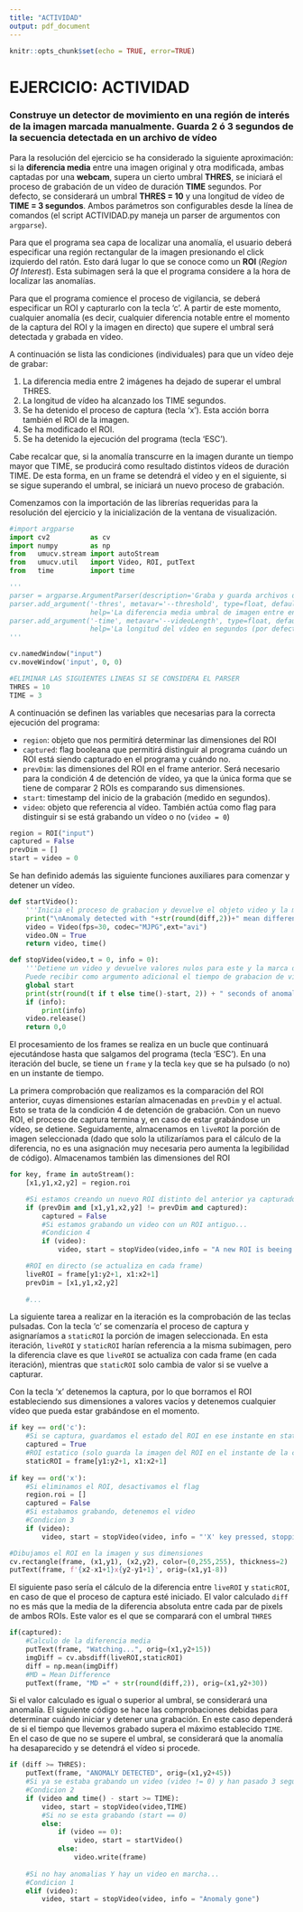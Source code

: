 ```yaml
---
title: "ACTIVIDAD"
output: pdf_document
---
```


```r
knitr::opts_chunk$set(echo = TRUE, error=TRUE)
```

# EJERCICIO: ACTIVIDAD
### Construye un detector de movimiento en una región de interés de la imagen marcada manualmente. Guarda 2 ó 3 segundos de la secuencia detectada en un archivo de vídeo

Para la resolución del ejercicio se ha considerado la siguiente aproximación: si la **diferencia media** entre una imagen original y otra modificada, ambas captadas por una **webcam**, supera un cierto umbral **THRES**, se iniciará el proceso de grabación de un vídeo de duración **TIME** segundos. Por defecto, se considerará un umbral **THRES = 10** y una longitud de vídeo de **TIME = 3 segundos**. Ambos parámetros son configurables desde la línea de comandos (el script ACTIVIDAD.py maneja un parser de argumentos con ```argparse```).

Para que el programa sea capa de localizar una anomalía, el usuario deberá especificar una región rectangular de la imagen presionando el click izquierdo del ratón. Esto dará lugar lo que se conoce como un **ROI** (*Region Of Interest*). Esta subimagen será la que el programa considere a la hora de localizar las anomalías. 

Para que el programa comience el proceso de vigilancia, se deberá especificar un ROI y capturarlo con la tecla 'c'. A partir de este momento, cualquier anomalía (es decir, cualquier diferencia notable entre el momento de la captura del ROI y la imagen en directo) que supere el umbral será detectada y grabada en vídeo.

A continuación se lista las condiciones (individuales) para que un vídeo deje de grabar:

1. La diferencia media entre 2 imágenes ha dejado de superar el umbral THRES.
2. La longitud de vídeo ha alcanzado los TIME segundos.
3. Se ha detenido el proceso de captura (tecla 'x'). Esta acción borra también el ROI de la imagen.
4. Se ha modificado el ROI.
5. Se ha detenido la ejecución del programa (tecla 'ESC').

Cabe recalcar que, si la anomalía transcurre en la imagen durante un tiempo mayor que TIME, se producirá como resultado distintos vídeos de duración TIME. De esta forma, en un frame se detendrá el vídeo y en el siguiente, si se sigue superando el umbral, se iniciará un nuevo proceso de grabación.

Comenzamos con la importación de las librerías requeridas para la resolución del ejercicio y la inicialización de la ventana de visualización.

```python
#import argparse
import cv2          as cv
import numpy        as np
from   umucv.stream import autoStream
from   umucv.util   import Video, ROI, putText
from   time         import time

'''
parser = argparse.ArgumentParser(description='Graba y guarda archivos de vídeo de 3 segundos con la webcam en caso de que se detecte en la imagen una anomalía que sobrepase un cierto umbral en el ROI seleccionado')
parser.add_argument('-thres', metavar='--threshold', type=float, default = 10,
                    help='La diferencia media umbral de imagen entre entre 2 ROIs que se debe superar para considerar una anomalía en la imagen (por defecto, 10)')
parser.add_argument('-time', metavar='--videoLength', type=float, default = 3,
                    help='La longitud del vídeo en segundos (por defecto, 3)')
'''

cv.namedWindow("input")
cv.moveWindow('input', 0, 0)

#ELIMINAR LAS SIGUIENTES LINEAS SI SE CONSIDERA EL PARSER
THRES = 10
TIME = 3
```

A continuación se definen las variables que necesarias para la correcta ejecución del programa:

- ```region```: objeto que nos permitirá determinar las dimensiones del ROI
- ```captured```: flag booleana que permitirá distinguir al programa cuándo un ROI está siendo capturado en el programa y cuándo no.
- ```prevDim```: las dimensiones del ROI en el frame anterior. Será necesario para la condición 4 de detención de vídeo, ya que la única forma que se tiene de comparar 2 ROIs es comparando sus dimensiones.
- ```start```: timestamp del inicio de la grabación (medido en segundos).
- ```video```: objeto que referencia al vídeo. También actúa como flag para distinguir si se está grabando un vídeo o no (```video = 0```)

```python
region = ROI("input")
captured = False
prevDim = []
start = video = 0
```

Se han definido además las siguiente funciones auxiliares para comenzar y detener un vídeo.

```python
def startVideo():
    '''Inicia el proceso de grabacion y devuelve el objeto video y la marca de tiempo de inicio'''
    print("\nAnomaly detected with "+str(round(diff,2))+" mean difference")
    video = Video(fps=30, codec="MJPG",ext="avi")
    video.ON = True
    return video, time()

def stopVideo(video,t = 0, info = 0):
    '''Detiene un video y devuelve valores nulos para este y la marca de inicio de grabacion.
    Puede recibir como argumento adicional el tiempo de grabacion de video'''
    global start
    print(str(round(t if t else time()-start, 2)) + " seconds of anomaly recorded")
    if (info):
        print(info)
    video.release()
    return 0,0
```

El procesamiento de los frames se realiza en un bucle que continuará ejecutándose hasta que salgamos del programa (tecla 'ESC'). En una iteración del bucle, se tiene un ```frame``` y la tecla ```key``` que se ha pulsado (o no) en un instante de tiempo.

La primera comprobación que realizamos es la comparación del ROI anterior, cuyas dimensiones estarían almacenadas en ```prevDim``` y el actual. Esto se trata de la condición 4 de detención de grabación. Con un nuevo ROI, el proceso de captura termina y, en caso de estar grabándose un vídeo, se detiene. Seguidamente, almacenamos en ```liveROI``` la porción de imagen seleccionada (dado que solo la utilizaríamos para el cálculo de la diferencia, no es una asignación muy necesaria pero aumenta la legibilidad de código). Almacenamos también las dimensiones del ROI

```python
for key, frame in autoStream():
    [x1,y1,x2,y2] = region.roi

    #Si estamos creando un nuevo ROI distinto del anterior ya capturado...
    if (prevDim and [x1,y1,x2,y2] != prevDim and captured):
        captured = False
        #Si estamos grabando un video con un ROI antiguo...
        #Condicion 4
        if (video):
            video, start = stopVideo(video,info = "A new ROI is beeing created")

    #ROI en directo (se actualiza en cada frame)
    liveROI = frame[y1:y2+1, x1:x2+1]
    prevDim = [x1,y1,x2,y2]
    
    #...
```

La siguiente tarea a realizar en la iteración es la comprobación de las teclas pulsadas. Con la tecla 'c' se comenzaría el proceso de captura y asignaríamos a ```staticROI``` la porción de imagen seleccionada. En esta iteración, ```liveROI``` y ```staticROI``` harían referencia a la misma subimagen, pero la diferencia clave es que ```liveROI``` se actualiza con cada frame (en cada iteración), mientras que ```staticROI``` solo cambia de valor si se vuelve a capturar.

Con la tecla 'x' detenemos la captura, por lo que borramos el ROI estableciendo sus dimensiones a valores vacíos y detenemos cualquier vídeo que pueda estar grabándose en el momento.

```python
if key == ord('c'):
    #Si se captura, guardamos el estado del ROI en ese instante en staticROI y activamos el flag
    captured = True
    #ROI estatico (solo guarda la imagen del ROI en el instante de la captura)
    staticROI = frame[y1:y2+1, x1:x2+1]
    
if key == ord('x'):
    #Si eliminamos el ROI, desactivamos el flag
    region.roi = []
    captured = False
    #Si estabamos grabando, detenemos el video
    #Condicion 3
    if (video):
        video, start = stopVideo(video, info = "'X' key pressed, stopping capture")

#Dibujamos el ROI en la imagen y sus dimensiones
cv.rectangle(frame, (x1,y1), (x2,y2), color=(0,255,255), thickness=2)
putText(frame, f'{x2-x1+1}x{y2-y1+1}', orig=(x1,y1-8))
```

El siguiente paso sería el cálculo de la diferencia entre ```liveROI``` y ```staticROI```, en caso de que el proceso de captura esté iniciado. El valor calculado ```diff``` no es más que la media de la diferencia absoluta entre cada par de pixels de ambos ROIs. Este valor es el que se comparará con el umbral ```THRES```

```python
if(captured):
    #Calculo de la diferencia media
    putText(frame, "Watching...", orig=(x1,y2+15))
    imgDiff = cv.absdiff(liveROI,staticROI)
    diff = np.mean(imgDiff)
    #MD = Mean Difference
    putText(frame, "MD =" + str(round(diff,2)), orig=(x1,y2+30))
```

Si el valor calculado es igual o superior al umbral, se considerará una anomalía. El siguiente código se hace las comprobaciones debidas para determinar cuándo iniciar y detener una grabación. En este caso dependerá de si el tiempo que llevemos grabado supera el máximo establecido ```TIME```. En el caso de que no se supere el umbral, se considerará que la anomalía ha desaparecido y se detendrá el vídeo si procede.

```python
if (diff >= THRES):
    putText(frame, "ANOMALY DETECTED", orig=(x1,y2+45))
    #Si ya se estaba grabando un video (video != 0) y han pasado 3 segundos...
    #Condicion 2
    if (video and time() - start >= TIME):
        video, start = stopVideo(video,TIME)
        #Si no se esta grabando (start == 0)
        else:
            if (video == 0):
                video, start = startVideo()
            else:
                video.write(frame)
    
    #Si no hay anomalias Y hay un video en marcha...
    #Condicion 1
    elif (video):
        video, start = stopVideo(video, info = "Anomaly gone")
```